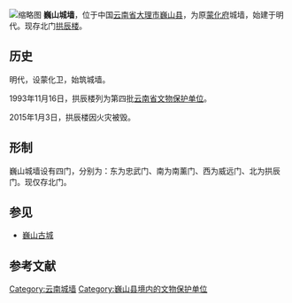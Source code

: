 [[File:Gong_Chen_Men_in_Weishan,_Yunnan,_China.jpg|缩略图]]
'''巍山城墙'''，位于中国[[云南省|云南省]][[大理市|大理市]][[巍山县|巍山县]]，为原[[蒙化府|蒙化府]]城墙，始建于明代。现存北门[[拱辰楼|拱辰楼]]。

== 历史 ==
明代，设蒙化卫，始筑城墙。

1993年11月16日，拱辰楼列为第四批[[云南省文物保护单位|云南省文物保护单位]]。

2015年1月3日，拱辰楼因火灾被毁。

== 形制 ==
巍山城墙设有四门，分别为：东为忠武门、南为南薰门、西为威远门、北为拱辰门。现仅存北门。

== 参见 ==
* [[巍山古城|巍山古城]]

==参考文献==
{{reflist}}

[[Category:云南城墙|Category:云南城墙]]
[[Category:巍山县境内的文物保护单位|Category:巍山县境内的文物保护单位]]

{{云南省境内的古城墙}}